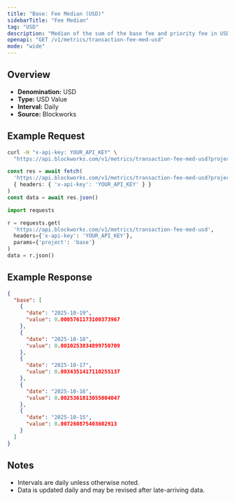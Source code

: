 ```yaml
---
title: "Base: Fee Median (USD)"
sidebarTitle: "Fee Median"
tag: "USD"
description: "Median of the sum of the base fee and priority fee in USD that day"
openapi: "GET /v1/metrics/transaction-fee-med-usd"
mode: "wide"
---
```


## Overview

- **Denomination:** USD
- **Type:** USD Value
- **Interval:** Daily
- **Source:** Blockworks

## Example Request

<CodeGroup>

```bash cURL
curl -H "x-api-key: YOUR_API_KEY" \
  "https://api.blockworks.com/v1/metrics/transaction-fee-med-usd?project=base"
```

```typescript TypeScript
const res = await fetch(
  'https://api.blockworks.com/v1/metrics/transaction-fee-med-usd?project=base',
  { headers: { 'x-api-key': 'YOUR_API_KEY' } }
)
const data = await res.json()
```

```python Python
import requests

r = requests.get(
  'https://api.blockworks.com/v1/metrics/transaction-fee-med-usd',
  headers={'x-api-key': 'YOUR_API_KEY'},
  params={'project': 'base'}
)
data = r.json()
```

</CodeGroup>

## Example Response

```json
{
  "base": [
    {
      "date": "2025-10-19",
      "value": 0.0005761173100373967
    },
    {
      "date": "2025-10-18",
      "value": 0.0010253834899750709
    },
    {
      "date": "2025-10-17",
      "value": 0.0034351417110255137
    },
    {
      "date": "2025-10-16",
      "value": 0.0025361813055004047
    },
    {
      "date": "2025-10-15",
      "value": 0.007260875403602913
    }
  ]
}
```

## Notes
- Intervals are daily unless otherwise noted.
- Data is updated daily and may be revised after late-arriving data.